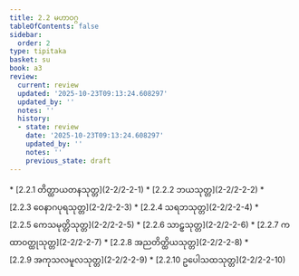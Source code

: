 ```yaml
---
title: 2.2 မဟာဝဂ္ဂ
tableOfContents: false
sidebar:
  order: 2
type: tipitaka
basket: su
book: a3
review:
  current: review
  updated: '2025-10-23T09:13:24.608297'
  updated_by: ''
  notes: ''
  history:
  - state: review
    date: '2025-10-23T09:13:24.608297'
    updated_by: ''
    notes: ''
    previous_state: draft
---
```



<ReviewStatus review={frontmatter.review} showDetails={true} />

<HypothesisAnnotation frontmatter={frontmatter} />

<DynamicBreadcrumb />



<TableOfContents book="a3" section="2.2">
* [2.2.1 တိတ္ထာယတနသုတ္တ](2-2/2-2-1)
* [2.2.2 ဘယသုတ္တ](2-2/2-2-2)
* [2.2.3 ဝေနာဂပုရသုတ္တ](2-2/2-2-3)
* [2.2.4 သရဘသုတ္တ](2-2/2-2-4)
* [2.2.5 ကေသမုတ္တိသုတ္တ](2-2/2-2-5)
* [2.2.6 သာဠှသုတ္တ](2-2/2-2-6)
* [2.2.7 ကထာဝတ္ထုသုတ္တ](2-2/2-2-7)
* [2.2.8 အညတိတ္ထိယသုတ္တ](2-2/2-2-8)
* [2.2.9 အကုသလမူလသုတ္တ](2-2/2-2-9)
* [2.2.10 ဥပေါသထသုတ္တ](2-2/2-2-10)
</TableOfContents>